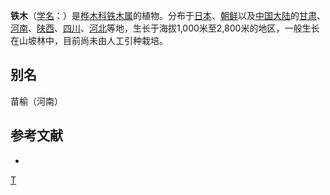 {{Speciesbox 
| taxon = Ostrya japonica
| authority =  Sarg.
}}

'''铁木'''（[[学名|学名]]：{{lang|la|''Ostrya japonica''}}）是[[桦木科|桦木科]][[铁木属|铁木属]]的植物。分布于[[日本|日本]]、[[朝鲜|朝鲜]]以及[[中国大陆|中国大陆]]的[[甘肃|甘肃]]、[[河南|河南]]、[[陕西|陕西]]、[[四川|四川]]、[[河北|河北]]等地，生长于海拔1,000米至2,800米的地区，一般生长在山坡林中，目前尚未由人工引种栽培。

== 别名 ==
苗榆（河南）

== 参考文献 ==
<div class="references-small">
* {{cite web| url =http://www.bioinfo.cn/db05/KmzwSpecies.php?action=view&id=2037| title =铁木| work =《中国高等植物数据库全库》| publisher =中国科学院微生物研究所| author =昆明植物研究所| accessdate =2009-02-22| deadurl =yes| archiveurl =https://web.archive.org/web/20160305070733/http://www.bioinfo.cn/db05/KmzwSpecies.php?action=view&id=2037| archivedate =2016-03-05}}
</div>
{{Taxonbar|from=Q1072399}}

{{DEFAULTSORT:Ostrya japonica}}
[[Category:铁木属|T]]